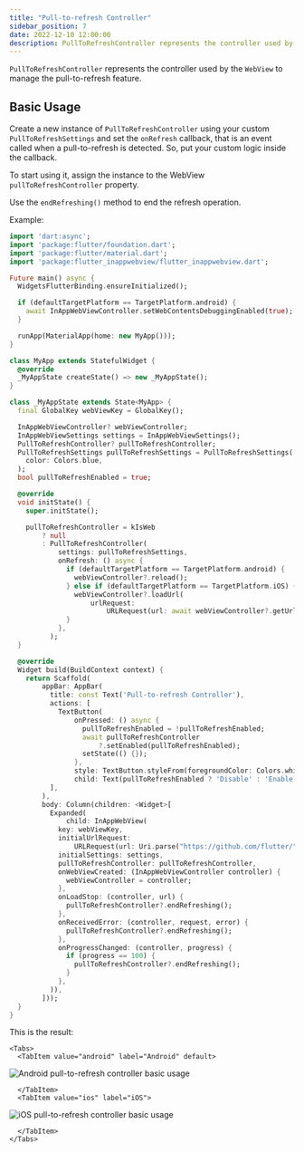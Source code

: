 ```yaml
---
title: "Pull-to-refresh Controller"
sidebar_position: 7
date: 2022-12-10 12:00:00
description: PullToRefreshController represents the controller used by the WebView to manage the pull-to-refresh feature.
---
```



<head>
  <title>WebView Pull-to-refresh Controller | {config.title}</title>
</head>

`PullToRefreshController` represents the controller used by the `WebView` to manage the pull-to-refresh feature.

## Basic Usage

Create a new instance of `PullToRefreshController` using your custom `PullToRefreshSettings` and
set the `onRefresh` callback, that is an event called when a pull-to-refresh is detected.
So, put your custom logic inside the callback.

To start using it, assign the instance to the WebView `pullToRefreshController` property.

Use the `endRefreshing()` method to end the refresh operation.

Example:
```dart
import 'dart:async';
import 'package:flutter/foundation.dart';
import 'package:flutter/material.dart';
import 'package:flutter_inappwebview/flutter_inappwebview.dart';

Future main() async {
  WidgetsFlutterBinding.ensureInitialized();

  if (defaultTargetPlatform == TargetPlatform.android) {
    await InAppWebViewController.setWebContentsDebuggingEnabled(true);
  }

  runApp(MaterialApp(home: new MyApp()));
}

class MyApp extends StatefulWidget {
  @override
  _MyAppState createState() => new _MyAppState();
}

class _MyAppState extends State<MyApp> {
  final GlobalKey webViewKey = GlobalKey();

  InAppWebViewController? webViewController;
  InAppWebViewSettings settings = InAppWebViewSettings();
  PullToRefreshController? pullToRefreshController;
  PullToRefreshSettings pullToRefreshSettings = PullToRefreshSettings(
    color: Colors.blue,
  );
  bool pullToRefreshEnabled = true;

  @override
  void initState() {
    super.initState();

    pullToRefreshController = kIsWeb
        ? null
        : PullToRefreshController(
            settings: pullToRefreshSettings,
            onRefresh: () async {
              if (defaultTargetPlatform == TargetPlatform.android) {
                webViewController?.reload();
              } else if (defaultTargetPlatform == TargetPlatform.iOS) {
                webViewController?.loadUrl(
                    urlRequest:
                        URLRequest(url: await webViewController?.getUrl()));
              }
            },
          );
  }

  @override
  Widget build(BuildContext context) {
    return Scaffold(
        appBar: AppBar(
          title: const Text('Pull-to-refresh Controller'),
          actions: [
            TextButton(
                onPressed: () async {
                  pullToRefreshEnabled = !pullToRefreshEnabled;
                  await pullToRefreshController
                      ?.setEnabled(pullToRefreshEnabled);
                  setState(() {});
                },
                style: TextButton.styleFrom(foregroundColor: Colors.white),
                child: Text(pullToRefreshEnabled ? 'Disable' : 'Enable'))
          ],
        ),
        body: Column(children: <Widget>[
          Expanded(
              child: InAppWebView(
            key: webViewKey,
            initialUrlRequest:
                URLRequest(url: Uri.parse("https://github.com/flutter/")),
            initialSettings: settings,
            pullToRefreshController: pullToRefreshController,
            onWebViewCreated: (InAppWebViewController controller) {
              webViewController = controller;
            },
            onLoadStop: (controller, url) {
              pullToRefreshController?.endRefreshing();
            },
            onReceivedError: (controller, request, error) {
              pullToRefreshController?.endRefreshing();
            },
            onProgressChanged: (controller, progress) {
              if (progress == 100) {
                pullToRefreshController?.endRefreshing();
              }
            },
          )),
        ]));
  }
}
```

This is the result:

```mdx-code-block
<Tabs>
  <TabItem value="android" label="Android" default>
```
![Android pull-to-refresh controller basic usage](./pull-to-refresh-controller/android-pull-to-refresh-controller-basic-usage.gif "Android pull-to-refresh controller basic usage.")
```mdx-code-block
  </TabItem>
  <TabItem value="ios" label="iOS">
```
![iOS pull-to-refresh controller basic usage](./pull-to-refresh-controller/ios-pull-to-refresh-controller-basic-usage.gif "iOS pull-to-refresh controller basic usage.")
```mdx-code-block
  </TabItem>
</Tabs>
```
